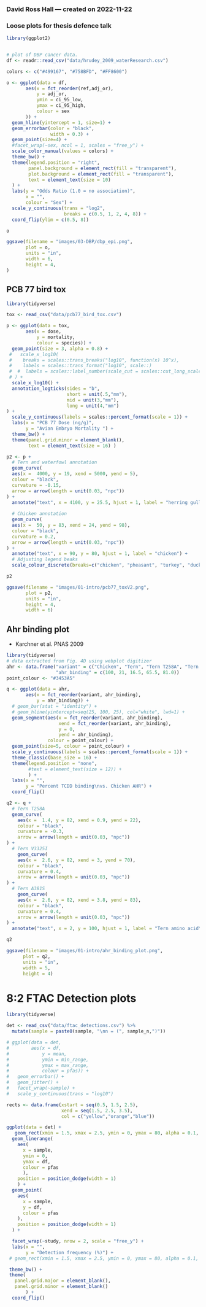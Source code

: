 ### David Ross Hall --- created on 2022-11-22

### Loose plots for thesis defence talk

```r
library(ggplot2)


# plot of DBP cancer data.
df <- readr::read_csv("data/hrudey_2009_waterResearch.csv")

colors <- c("#499167", "#758BFD", "#FF8600")

o <- ggplot(data = df,
       aes(x = fct_reorder(ref,adj_or),
           y = adj_or,
           ymin = ci_95_low,
           ymax = ci_95_high,
           colour = sex
       )) +
  geom_hline(yintercept = 1, size=1) +
  geom_errorbar(color = "black",
                width = 0.3) +
  geom_point(size=4) +
  #facet_wrap(~sex, ncol = 1, scales = "free_y") +
  scale_color_manual(values = colors) +
  theme_bw() +
  theme(legend.position = "right",
        panel.background = element_rect(fill = "transparent"),
        plot.background = element_rect(fill = "transparent"),
        text = element_text(size = 10)
  ) +
  labs(y = "Odds Ratio (1.0 = no association)",
       x = "",
       colour = "Sex") +
  scale_y_continuous(trans = "log2",
                     breaks = c(0.5, 1, 2, 4, 8)) +
  coord_flip(ylim = c(0.5, 8))

o
```

```r

ggsave(filename = "images/03-DBP/dbp_epi.png",
       plot = o,
       units = "in", 
       width = 6,
       height = 4, 
)

```

## PCB 77 bird tox
```r
library(tidyverse)

tox <- read_csv("data/pcb77_bird_tox.csv")

p <- ggplot(data = tox,
       aes(x = dose,
           y = mortality,
           colour = species)) +
  geom_point(size = 3, alpha = 0.8) +
 #   scale_x_log10(
 #    breaks = scales::trans_breaks("log10", function(x) 10^x),
 #    labels = scales::trans_format("log10", scale::)
 #  #  labels = scales::label_number(scale_cut = scales::cut_long_scale())
 # ) +
  scale_x_log10() +
  annotation_logticks(sides = "b",
                      short = unit(.5,"mm"),
                      mid = unit(3,"mm"),
                      long = unit(4,"mm")
) +
  scale_y_continuous(labels = scales::percent_format(scale = 1)) +
  labs(x = "PCB 77 Dose (ng/g)",
       y = "Avian Embryo Mortality ") +
  theme_bw() +
  theme(panel.grid.minor = element_blank(),
        text = element_text(size = 16) )

p2 <- p +
  # Tern and waterfowl annotation
  geom_curve(
  aes(x =  4000, y = 19, xend = 5000, yend = 5),
  colour = "black",
  curvature = -0.15,
  arrow = arrow(length = unit(0.03, "npc"))
) +
  annotate("text", x = 4100, y = 25.5, hjust = 1, label = "herring gull\n& duck") +
  
  # Chicken annotation
  geom_curve(
  aes(x =  50, y = 83, xend = 24, yend = 98),
  colour = "black",
  curvature = 0.2,
  arrow = arrow(length = unit(0.03, "npc"))
) +
  annotate("text", x = 90, y = 80, hjust = 1, label = "chicken") +
  # Adjusting legend beaks
  scale_colour_discrete(breaks=c("chicken", "pheasant", "turkey", "duck", "herring gull"))

p2
```

```r
ggsave(filename = "images/01-intro/pcb77_toxV2.png",
       plot = p2, 
       units = "in", 
       height = 4, 
       width = 6)
```

## Ahr binding plot

-   Karchner et al. PNAS 2009

```r
library(tidyverse)
# data extracted from Fig. 4D using webplot digitizer
ahr <- data.frame("variant" = c("Chicken", "Tern", "Tern T258A", "Tern V3251I", "Tern A381S"),
                  "ahr_binding" = c(100, 21, 16.5, 65.5, 81.0))
point_colour <- "#3453A5"

q <- ggplot(data = ahr, 
       aes(x = fct_reorder(variant, ahr_binding), 
           y = ahr_binding)) +
  # geom_bar(stat = "identity") +
  # geom_hline(yintercept=seq(25, 100, 25), col="white", lwd=1) +
  geom_segment(aes(x = fct_reorder(variant, ahr_binding), 
                   xend = fct_reorder(variant, ahr_binding),
                   y = 0, 
                   yend = ahr_binding),
               colour = point_colour) +
  geom_point(size=5, colour = point_colour) +
  scale_y_continuous(labels = scales::percent_format(scale = 1)) +
  theme_classic(base_size = 16) +
  theme(legend.position = "none",
        #text = element_text(size = 12)) +
        ) +
  labs(x = "",
       y = "Percent TCDD binding\nvs. Chicken AHR") +
  coord_flip()

q2 <- q +
  # Tern T258A
  geom_curve(
    aes(x =  1.4, y = 82, xend = 0.9, yend = 22),
    colour = "black",
    curvature = -0.3,
    arrow = arrow(length = unit(0.03, "npc"))
) +
  # Tern V3325I
    geom_curve(
    aes(x =  2.6, y = 82, xend = 3, yend = 70),
    colour = "black",
    curvature = 0.4,
    arrow = arrow(length = unit(0.03, "npc"))
) +
  # Tern A381S
    geom_curve(
    aes(x =  2.6, y = 82, xend = 3.8, yend = 83),
    colour = "black",
    curvature = 0.4,
    arrow = arrow(length = unit(0.03, "npc"))
) +
  annotate("text", x = 2, y = 100, hjust = 1, label = "Tern amino acid\nchanged to chicken\ncounterpart") 

q2
```
```r

ggsave(filename = "images/01-intro/ahr_binding_plot.png",
      plot = q2, 
      units = "in", 
      width = 5, 
      height = 4)

```

# 8:2 FTAC Detection plots

```r
library(tidyverse)

det <- read_csv("data/ftac_detections.csv") %>%
  mutate(sample = paste0(sample, "\nn = (", sample_n,")"))

# ggplot(data = det,
#        aes(x = df,
#            y = mean,
#            ymin = min_range,
#            ymax = max_range,
#            colour = pfas)) +
#   geom_errorbar() +
#   geom_jitter() +
#   facet_wrap(~sample) +
#   scale_y_continuous(trans = "log10")

rects <- data.frame(xstart = seq(0.5, 1.5, 2.5),
                    xend = seq(1.5, 2.5, 3.5),
                    col = c("yellow","orange","blue"))

ggplot(data = det) +
   geom_rect(xmin = 1.5, xmax = 2.5, ymin = 0, ymax = 80, alpha = 0.1, fill = "lightgrey") +
  geom_linerange(
    aes(
      x = sample,
      ymin = 0,
      ymax = df,
      colour = pfas
      ),
    position = position_dodge(width = 1)
    ) +
  geom_point(
    aes(
      x = sample,
      y = df,
      colour = pfas
    ),
    position = position_dodge(width = 1)
  ) + 

  facet_wrap(~study, nrow = 2, scale = "free_y") +
  labs(x = "",
       y = "Detection frequency (%)") +
 # geom_rect(xmin = 1.5, xmax = 2.5, ymin = 0, ymax = 80, alpha = 0.1, fill = "lightgrey") +

 theme_bw() +
 theme(
   panel.grid.major = element_blank(),
   panel.grid.minor = element_blank()
       ) +
  coord_flip()

```

